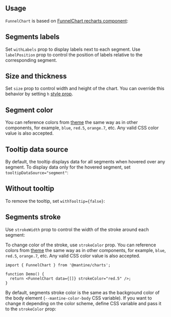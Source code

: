 

## Usage

`FunnelChart` is based on [FunnelChart recharts component](https://recharts.org/en-US/api/FunnelChart):

<Demo data={FunnelChartDemos.usage} />

## Segments labels

Set `withLabels` prop to display labels next to each segment.
Use `labelPosition` prop to control the position of labels relative to the corresponding segment.

<Demo data={FunnelChartDemos.withLabels} />

## Size and thickness

Set `size` prop to control width and height of the chart.
You can override this behavior by setting `h` [style prop](/styles/style-props).

<Demo data={FunnelChartDemos.size} />

## Segment color

You can reference colors from [theme](/theming/theme-object) the same way as in
other components, for example, `blue`, `red.5`, `orange.7`, etc. Any valid CSS
color value is also accepted.

<Demo data={FunnelChartDemos.color} />

## Tooltip data source

By default, the tooltip displays data for all segments when hovered over any segment.
To display data only for the hovered segment, set `tooltipDataSource="segment"`:

<Demo data={FunnelChartDemos.tooltipDataSource} />

## Without tooltip

To remove the tooltip, set `withTooltip={false}`:

<Demo data={FunnelChartDemos.noTooltip} />

## Segments stroke

Use `strokeWidth` prop to control the width of the stroke around each segment:

<Demo data={FunnelChartDemos.strokeWidth} />

To change color of the stroke, use `strokeColor` prop. You can reference colors from [theme](/theming/theme-object) the same way as in
other components, for example, `blue`, `red.5`, `orange.7`, etc. Any valid CSS
color value is also accepted.

```tsx
import { FunnelChart } from '@mantine/charts';

function Demo() {
  return <FunnelChart data={[]} strokeColor="red.5" />;
}
```

By default, segments stroke color is the same as the background color of the body element
(`--mantine-color-body` CSS variable). If you want to change it depending on the color scheme,
define CSS variable and pass it to the `strokeColor` prop:

<Demo data={FunnelChartDemos.strokeColor} />
